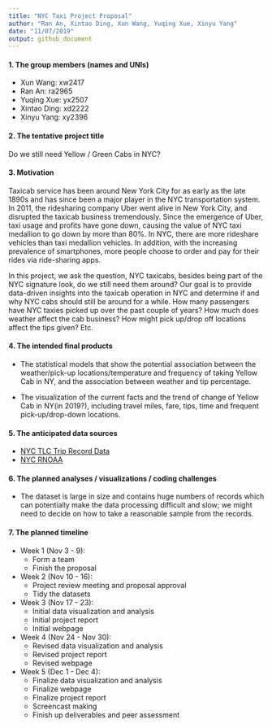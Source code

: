 ```yaml
---
title: "NYC Taxi Project Proposal"
author: "Ran An, Xintao Ding, Xun Wang, Yuqing Xue, Xinyu Yang"
date: "11/07/2019"
output: github_document
---
```


#### 1. The group members (names and UNIs)

* Xun Wang: xw2417
* Ran An: ra2965
* Yuqing Xue: yx2507
* Xintao Ding: xd2222
* Xinyu Yang: xy2396

#### 2. The tentative project title

Do we still need Yellow / Green Cabs in NYC?

#### 3. Motivation
   
Taxicab service has been around New York City for as early as the late 1890s and has since been a major player in the NYC transportation system. In 2011, the ridesharing company Uber went alive in New York City, and disrupted the taxicab business tremendously. Since the emergence of Uber, taxi usage and profits have gone down, causing the value of NYC taxi medallion to go down by more than 80%. In NYC, there are more rideshare vehicles than taxi medallion vehicles. In addition, with the increasing prevalence of smartphones, more people choose to order and pay for their rides via ride-sharing apps. 
   
In this project, we ask the question, NYC taxicabs, besides being part of the NYC signature look, do we still need them around? Our goal is to provide data-driven insights into the taxicab operation in NYC and determine if and why NYC cabs should still be around for a while. How many passengers have NYC taxies picked up over the past couple of years? How much does weather affect the cab business? How might pick up/drop off locations affect the tips given? Etc.
   
#### 4. The intended final products
   
* The statistical models that show the potential association between the weather/pick-up locations/temperature and frequency of taking Yellow Cab in NY, and the association between weather and tip percentage.
   
* The visualization of the current facts and the trend of change of Yellow Cab in NY(in 2019?), including travel miles, fare, tips, time and frequent pick-up/drop-down locations.
   
#### 5. The anticipated data sources
   
* [NYC TLC Trip Record Data](https://www1.nyc.gov/site/tlc/about/tlc-trip-record-data.page)
* [NYC RNOAA](https://data.nodc.noaa.gov/cgi-bin/iso?id=gov.noaa.ncdc:C00861
)
   
#### 6. The planned analyses / visualizations / coding challenges
   
* The dataset is large in size and contains huge numbers of records which can potentially make the data processing difficult and slow; we might need to decide on how to take a reasonable sample from the records.
   
#### 7. The planned timeline

* Week 1 (Nov 3 - 9):
  * Form a team 
  * Finish the proposal
* Week 2 (Nov 10 - 16):
  * Project review meeting and proposal approval
  * Tidy the datasets
* Week 3 (Nov 17 - 23):
  * Initial data visualization and analysis
  * Initial project report
  * Initial webpage
* Week 4 (Nov 24 - Nov 30):
  * Revised data visualization and analysis
  * Revised project report
  * Revised webpage
* Week 5 (Dec 1 - Dec 4): 
  * Finalize data visualization and analysis
  * Finalize webpage
  * Finalize project report
  * Screencast making
  * Finish up deliverables and peer assessment

